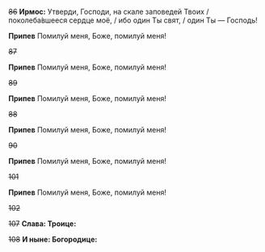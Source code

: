 ~~86~~ **Ирмос:** Утверди, Господи, на скале заповедей Твоих / поколеба́вшееся сердце моё, / ибо один Ты свят, / один Ты — Господь!

**Припев** Помилуй меня, Боже, помилуй меня!

~~87~~

**Припев** Помилуй меня, Боже, помилуй меня!

~~89~~

**Припев** Помилуй меня, Боже, помилуй меня!

~~88~~

**Припев** Помилуй меня, Боже, помилуй меня!

~~90~~

**Припев** Помилуй меня, Боже, помилуй меня!

~~101~~

**Припев** Помилуй меня, Боже, помилуй меня!

~~102~~

~~107~~ **Слава: Троице:**

~~108~~ **И ныне: Богородице:**
